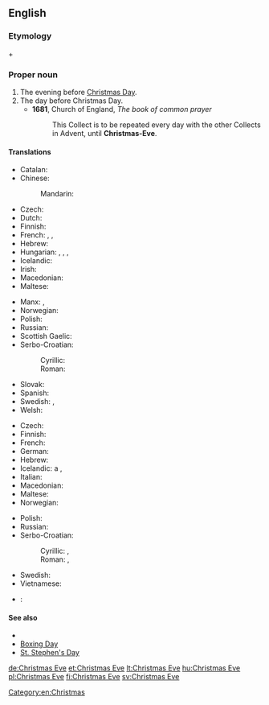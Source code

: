 ==English==

===Etymology===
{{term|Christmas}} + {{term|eve}}

===Proper noun===
{{en-proper noun}}

# The evening before [[Christmas Day]].
# The day before Christmas Day.
#* '''1681''', Church of England, ''The book of common prayer''
#*: This Collect is to be repeated every day with the other Collects in Advent, until '''Christmas-Eve'''.

====Translations====
{{trans-top|evening before Christmas Day}}
* Catalan: {{t-|ca|nit de Nadal}}
* Chinese:
*: Mandarin: {{t|cmn|平安夜|tr=Píng'ānyè|sc=Hani}}
* Czech: {{t-|cs|Štědrý večer|m}}
* Dutch: {{t+|nl|kerstavond|m}}
* Finnish: {{t+|fi|jouluaatto}}
* French: {{t-|fr|veillée de Noël|f}}, {{t-|fr|nuit de Noël|f}}, {{t-|fr|réveillon de Noël|m}}
* Hebrew: {{t-|he|ערב חג המולד|m|tr=érev khág hamolád}}
* Hungarian: {{t-|hu|karácsonyéj}}, {{t-|hu|karácsonyest}}, {{t+|hu|karácsony este}}, {{t+|hu|szenteste}}
* Icelandic: {{t+|is|aðfangadagskvöld|n}}
* Irish: {{t-|ga|Oíche Nollaig|f}}
* Macedonian: {{t-|mk|Бадна вечер|f|tr=Bádna véčer}}
* Maltese: {{t-|mt|Lejliet il-Milied}}
{{trans-mid}}
* Manx: {{t-|gv|Oie'll Vayree|f}}, {{t-|gv|Oie'll Voirrey|f}}
* Norwegian: {{t+|no|julaften|m}}
* Polish: {{t+|pl|Wigilia|f}}
* Russian: {{t+|ru|сочельник|m|tr=sočél’nik}}
* Scottish Gaelic: {{t-|gd|Oidhche Nollaige|f}}
* Serbo-Croatian:
*: Cyrillic: {{t-|sh|Бадња вечер|f|alt=Ба̏дња̄ ве̏че̄р|sc=Cyrl}}
*: Roman: {{t-|sh|Badnja večer|f|alt=Bȁdnjā vȅčēr}}
* Slovak: {{t-|sk|Štedrý Večer|m}}
* Spanish: {{t-|es|Nochebuena|f}}
* Swedish: {{t-|sv|julaftons kväll|c}}, {{t+|sv|julaftonskväll|c}}
* Welsh: {{t-|cy|Noswyl Nadolig|f}}
{{trans-bottom}}

{{trans-top|day before Christmas Day}}
* Czech: {{t-|cs|Štědrý den|m}}
* Finnish: {{t+|fi|jouluaatto}}
* French: {{t-|fr|veille de Noël|f}}
* German: {{t+|de|Heiligabend|m}}
* Hebrew: {{t-|he|ערב חג המולד|m|tr=érev khág hamolád}}
* Icelandic: {{t+|is|aðfangadagur}} {{t+|is|jól}}a {{m}}, {{t+|is|aðfangadagur|m}}
* Italian: {{t+|it|Vigilia|f}}
* Macedonian: {{t-|mk|Бадник|m|tr=Bádnik}}
* Maltese: {{t-|mt|Lejliet il-Milied}}
* Norwegian: {{t+|no|julaften|m}}
{{trans-mid}}
* Polish: {{t+|pl|Wigilia|f}}
* Russian: {{t+|ru|сочельник|m|tr=sočél’nik}}
* Serbo-Croatian:
*: Cyrillic: {{t-|sh|Бадњак|m|alt=Ба̏дња̄к|sc=Cyrl}}, {{t-|sh|Бадњи дан|m|alt=Ба̏дњӣ да̑н|sc=Cyrl}}
*: Roman: {{t-|sh|Badnjak|m|alt=Bȁdnjāk}}, {{t-|sh|Badnji dan|m|alt=Bȁdnjī dȃn}}
* Swedish: {{t+|sv|julafton|c}}
* Vietnamese: {{t-|vi|đêm Nô-en}}
{{trans-bottom}}

{{ttbc-top}}
* {{ttbc|roa-jer}}: {{t|roa-jer|Sèrvelle dé Noué|f}}
{{trans-mid}}
{{trans-bottom}}

====See also====
* {{pedia}}
* [[Boxing Day]]
* [[St. Stephen's Day]]

[[Category:en:Christmas]]

[[de:Christmas Eve]]
[[et:Christmas Eve]]
[[lt:Christmas Eve]]
[[hu:Christmas Eve]]
[[pl:Christmas Eve]]
[[fi:Christmas Eve]]
[[sv:Christmas Eve]]